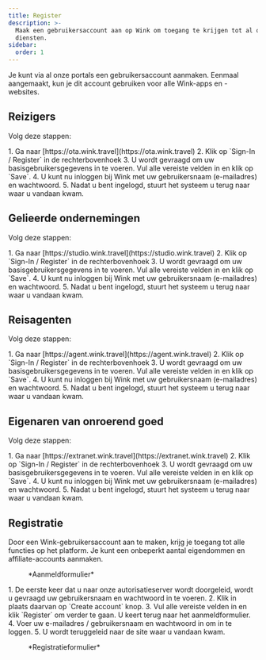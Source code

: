 ```yaml
---
title: Register
description: >-
  Maak een gebruikersaccount aan op Wink om toegang te krijgen tot al onze
  diensten.
sidebar:
  order: 1
---
```


Je kunt via al onze portals een gebruikersaccount aanmaken. Eenmaal aangemaakt, kun je dit account gebruiken voor alle Wink-apps en -websites.

## Reizigers

Volg deze stappen:

<Steps>
  1. Ga naar [https://ota.wink.travel](https://ota.wink.travel)
  2. Klik op `Sign-In / Register` in de rechterbovenhoek
  3. U wordt gevraagd om uw basisgebruikersgegevens in te voeren. Vul alle vereiste velden in en klik op `Save`.
  4. U kunt nu inloggen bij Wink met uw gebruikersnaam (e-mailadres) en wachtwoord.
  5. Nadat u bent ingelogd, stuurt het systeem u terug naar waar u vandaan kwam.
</Steps>


## Gelieerde ondernemingen

Volg deze stappen:

<Steps>
  1. Ga naar [https://studio.wink.travel](https://studio.wink.travel)
  2. Klik op `Sign-In / Register` in de rechterbovenhoek
  3. U wordt gevraagd om uw basisgebruikersgegevens in te voeren. Vul alle vereiste velden in en klik op `Save`.
  4. U kunt nu inloggen bij Wink met uw gebruikersnaam (e-mailadres) en wachtwoord.
  5. Nadat u bent ingelogd, stuurt het systeem u terug naar waar u vandaan kwam.
</Steps>


## Reisagenten

Volg deze stappen:

<Steps>
  1. Ga naar [https://agent.wink.travel](https://agent.wink.travel)
  2. Klik op `Sign-In / Register` in de rechterbovenhoek
  3. U wordt gevraagd om uw basisgebruikersgegevens in te voeren. Vul alle vereiste velden in en klik op `Save`.
  4. U kunt nu inloggen bij Wink met uw gebruikersnaam (e-mailadres) en wachtwoord.
  5. Nadat u bent ingelogd, stuurt het systeem u terug naar waar u vandaan kwam.
</Steps>


## Eigenaren van onroerend goed

Volg deze stappen:

<Steps>
  1. Ga naar [https://extranet.wink.travel](https://extranet.wink.travel)
  2. Klik op `Sign-In / Register` in de rechterbovenhoek
  3. U wordt gevraagd om uw basisgebruikersgegevens in te voeren. Vul alle vereiste velden in en klik op `Save`.
  4. U kunt nu inloggen bij Wink met uw gebruikersnaam (e-mailadres) en wachtwoord.
  5. Nadat u bent ingelogd, stuurt het systeem u terug naar waar u vandaan kwam.
</Steps>


## Registratie

Door een Wink-gebruikersaccount aan te maken, krijg je toegang tot alle functies op het platform. Je kunt een onbeperkt aantal eigendommen en affiliate-accounts aanmaken.

<figure>
  <CloudinaryImage width="350" height="553" resize="scale" quality="best" alt="Aanmelden" src="academy/sign-in" errorImage="noimage_opaque_nyrtl0.png" />

  <figcaption>*Aanmeldformulier*</figcaption>
</figure>


<Steps>
  1. De eerste keer dat u naar onze autorisatieserver wordt doorgeleid, wordt u gevraagd uw gebruikersnaam en wachtwoord in te voeren.
  2. Klik in plaats daarvan op `Create account` knop.
  3. Vul alle vereiste velden in en klik `Register` om verder te gaan. U keert terug naar het aanmeldformulier.
  4. Voer uw e-mailadres / gebruikersnaam en wachtwoord in om in te loggen.
  5. U wordt teruggeleid naar de site waar u vandaan kwam.
</Steps>


<figure>
  <CloudinaryImage width="350" height="615" resize="scale" quality="best" alt="Register" src="academy/register" errorImage="noimage_opaque_nyrtl0.png" />

  <figcaption>*Registratieformulier*</figcaption>
</figure>


